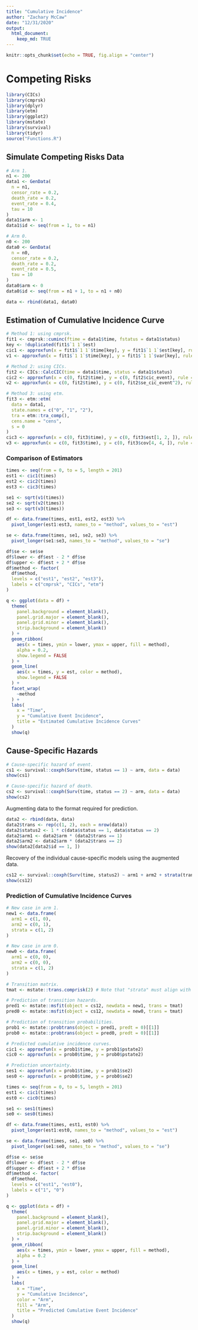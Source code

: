 ```yaml
---
title: "Cumulative Incidence"
author: "Zachary McCaw"
date: "12/31/2020"
output: 
  html_document: 
    keep_md: TRUE
---
```


```r
knitr::opts_chunk$set(echo = TRUE, fig.align = "center")
```

# Competing Risks

```r
library(CICs)
library(cmprsk)
library(dplyr)
library(etm)
library(ggplot2)
library(mstate)
library(survival)
library(tidyr)
source("Functions.R")
```

## Simulate Competing Risks Data

```r
# Arm 1.
n1 <- 200
data1 <- GenData(
  n = n1,
  censor_rate = 0.2,
  death_rate = 0.2,
  event_rate = 0.4,
  tau = 10
)
data1$arm <- 1
data1$id <- seq(from = 1, to = n1)

# Arm 0.
n0 <- 200
data0 <- GenData(
  n = n0,
  censor_rate = 0.2,
  death_rate = 0.2,
  event_rate = 0.5,
  tau = 10
)
data0$arm <- 0
data0$id <- seq(from = n1 + 1, to = n1 + n0)

data <- rbind(data1, data0)
```

## Estimation of Cumulative Incidence Curve

```r
# Method 1: using cmprsk.
fit1 <- cmprsk::cuminc(ftime = data1$time, fstatus = data1$status)
key <- !duplicated(fit1$`1 1`$est)
cic1 <- approxfun(x = fit1$`1 1`$time[key], y = fit1$`1 1`$est[key], rule = 2)
v1 <- approxfun(x = fit1$`1 1`$time[key], y = fit1$`1 1`$var[key], rule = 2)

# Method 2: using CICs.
fit2 <- CICs::CalcCIC(time = data1$time, status = data1$status)
cic2 <- approxfun(x = c(0, fit2$time), y = c(0, fit2$cic_event), rule = 2)
v2 <- approxfun(x = c(0, fit2$time), y = c(0, fit2$se_cic_event^2), rule = 2)

# Method 3: using etm.
fit3 <- etm::etm(
  data = data1,
  state.names = c("0", "1", "2"),
  tra = etm::tra_comp(),
  cens.name = "cens",
  s = 0
)
cic3 <- approxfun(x = c(0, fit3$time), y = c(0, fit3$est[1, 2, ]), rule = 2)
v3 <- approxfun(x = c(0, fit3$time), y = c(0, fit3$cov[4, 4, ]), rule = 2)
```

### Comparison of Estimators

```r
times <- seq(from = 0, to = 5, length = 201)
est1 <- cic1(times)
est2 <- cic2(times)
est3 <- cic3(times)

se1 <- sqrt(v1(times))
se2 <- sqrt(v2(times))
se3 <- sqrt(v3(times))

df <- data.frame(times, est1, est2, est3) %>% 
  pivot_longer(est1:est3, names_to = "method", values_to = "est")

se <- data.frame(times, se1, se2, se3) %>%
  pivot_longer(se1:se3, names_to = "method", values_to = "se")

df$se <- se$se
df$lower <- df$est - 2 * df$se
df$upper <- df$est + 2 * df$se
df$method <- factor(
  df$method, 
  levels = c("est1", "est2", "est3"),
  labels = c("cmprsk", "CICs", "etm")
)

q <- ggplot(data = df) + 
  theme(
    panel.background = element_blank(),
    panel.grid.major = element_blank(),
    panel.grid.minor = element_blank(),
    strip.background = element_blank()
  ) +
  geom_ribbon(
    aes(x = times, ymin = lower, ymax = upper, fill = method),
    alpha = 0.2,
    show.legend = FALSE
  ) + 
  geom_line(
    aes(x = times, y = est, color = method),
    show.legend = FALSE
  ) +
  facet_wrap(
    ~method
  ) +
  labs(
    x = "Time",
    y = "Cumulative Event Incidence",
    title = "Estimated Cumulative Incidence Curves"
  )
  show(q)
```

## Cause-Specific Hazards

```r
# Cause-specific hazard of event.
cs1 <- survival::coxph(Surv(time, status == 1) ~ arm, data = data)
show(cs1)

# Cause-specific hazard of death.
cs2 <- survival::coxph(Surv(time, status == 2) ~ arm, data = data)
show(cs2)
```

Augmenting data to the format required for prediction.

```r
data2 <- rbind(data, data)
data2$trans <- rep(c(1, 2), each = nrow(data))
data2$status2 <- 1 * c(data$status == 1, data$status == 2)
data2$arm1 <- data2$arm * (data2$trans == 1)
data2$arm2 <- data2$arm * (data2$trans == 2)
show(data2[data2$id == 1, ])
```

Recovery of the individual cause-specific models using the augmented data.

```r
cs12 <- survival::coxph(Surv(time, status2) ~ arm1 + arm2 + strata(trans), data = data2)
show(cs12)
```

### Prediction of Cumulative Incidence Curves

```r
# New case in arm 1.
new1 <- data.frame(
  arm1 = c(1, 0),
  arm2 = c(0, 1),
  strata = c(1, 2)
)

# New case in arm 0.
new0 <- data.frame(
  arm1 = c(0, 0),
  arm2 = c(0, 0),
  strata = c(1, 2)
)

# Transition matrix.
tmat <- mstate::trans.comprisk(2) # Note that "strata" must align with tmat.

# Prediction of transition hazards.
pred1 <- mstate::msfit(object = cs12, newdata = new1, trans = tmat)
pred0 <- mstate::msfit(object = cs12, newdata = new0, trans = tmat)

# Prediction of transition probabilities.
prob1 <- mstate::probtrans(object = pred1, predt = 0)[[1]]
prob0 <- mstate::probtrans(object = pred0, predt = 0)[[1]]

# Predicted cumulative incidence curves.
cic1 <- approxfun(x = prob1$time, y = prob1$pstate2)
cic0 <- approxfun(x = prob0$time, y = prob0$pstate2)

# Prediction uncertainty.
ses1 <- approxfun(x = prob1$time, y = prob1$se2)
ses0 <- approxfun(x = prob0$time, y = prob0$se2)
```

```r
times <- seq(from = 0, to = 5, length = 201)
est1 <- cic1(times)
est0 <- cic0(times)

se1 <- ses1(times)
se0 <- ses0(times)

df <- data.frame(times, est1, est0) %>% 
  pivot_longer(est1:est0, names_to = "method", values_to = "est")

se <- data.frame(times, se1, se0) %>%
  pivot_longer(se1:se0, names_to = "method", values_to = "se")

df$se <- se$se
df$lower <- df$est - 2 * df$se
df$upper <- df$est + 2 * df$se
df$method <- factor(
  df$method, 
  levels = c("est1", "est0"),
  labels = c("1", "0")
)

q <- ggplot(data = df) + 
  theme(
    panel.background = element_blank(),
    panel.grid.major = element_blank(),
    panel.grid.minor = element_blank(),
    strip.background = element_blank()
  ) +
  geom_ribbon(
    aes(x = times, ymin = lower, ymax = upper, fill = method),
    alpha = 0.2
  ) + 
  geom_line(
    aes(x = times, y = est, color = method)
  ) +
  labs(
    x = "Time",
    y = "Cumulative Incidence",
    color = "Arm",
    fill = "Arm",
    title = "Predicted Cumulative Event Incidence"
  )
  show(q)

```